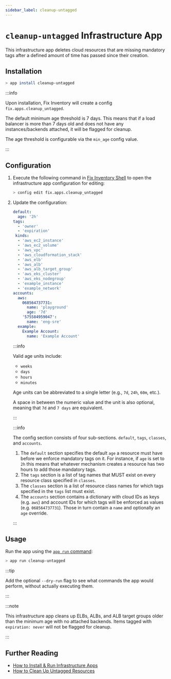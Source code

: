 ```yaml
---
sidebar_label: cleanup-untagged
---
```


# `cleanup-untagged` Infrastructure App

This infrastructure app deletes cloud resources that are missing mandatory tags after a defined amount of time has passed since their creation.

## Installation

```bash
> app install cleanup-untagged
```

:::info

Upon installation, Fix Inventory will create a config `fix.apps.cleanup_untagged`.

The default minimum age threshold is 7 days. This means that if a load balancer is more than 7 days old and does not have any instances/backends attached, it will be flagged for cleanup.

The age threshold is configurable via the `min_age` config value.

:::

## Configuration

1. Execute the following command in [Fix Inventory Shell](../components/shell.mdx) to open the infrastructure app configuration for editing:

   ```bash
   > config edit fix.apps.cleanup_untagged
   ```

2. Update the configuration:

   ```yaml title="cleanup_untagged configuration"
   default:
     age: '2h'
   tags:
     - 'owner'
     - 'expiration'
    kinds:
     - 'aws_ec2_instance'
     - 'aws_ec2_volume'
     - 'aws_vpc'
     - 'aws_cloudformation_stack'
     - 'aws_elb'
     - 'aws_alb'
     - 'aws_alb_target_group'
     - 'aws_eks_cluster'
     - 'aws_eks_nodegroup'
     - 'example_instance'
     - 'example_network'
   accounts:
     aws:
       068564737731:
         name: 'playground'
         age: '7d'
       '575584959047':
         name: 'eng-sre'
     example:
       Example Account:
         name: 'Example Account'
   ```

   :::info

   Valid age units include:

   - `weeks`
   - `days`
   - `hours`
   - `minutes`

   Age units can be abbreviated to a single letter (e.g., `7d`, `24h`, `60m`, etc.).

   A space in between the numeric value and the unit is also optional, meaning that `7d` and `7 days` are equivalent.

   :::

   :::info

   The config section consists of four sub-sections. `default`, `tags`, `classes`, and `accounts`.

   1. The `default` section specifies the default `age` a resource must have before we enforce mandatory tags on it. For instance, if `age` is set to `2h` this means that whatever mechanism creates a resource has two hours to add those mandatory tags.
   2. The `tags` section is a list of tag names that MUST exist on every resource class specified in `classes`.
   3. The `classes` section is a list of resource class names for which tags specified in the `tags` list must exist.
   4. The `accounts` section contains a dictionary with cloud IDs as keys (e.g. `aws`) and account IDs for which tags will be enforced as values (e.g. `068564737731`). Those in turn contain a `name` and optionally an `age` override.

   :::

## Usage

Run the app using the [`app run` command](../cli/app/run.mdx):

```bash
> app run cleanup-untagged
```

:::tip

Add the optional `--dry-run` flag to see what commands the app would perform, without actually executing them.

:::

:::note

This infrastructure app cleans up ELBs, ALBs, and ALB target groups older than the minimum age with no attached backends. Items tagged with `expiration: never` will not be flagged for cleanup.

:::

## Further Reading

- [How to Install & Run Infrastructure Apps](../../how-to-guides/infrastructure-apps/install-and-run-infrastructure-apps.mdx)
- [How to Clean Up Untagged Resources](../../how-to-guides/cleanup/clean-up-untagged-resources.mdx)
